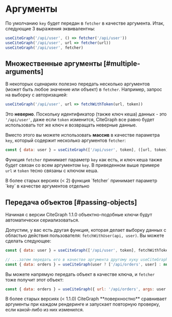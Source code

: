 # Аргументы

По умолчанию `key` будет передан в `fetcher` в качестве аргумента. Итак, следующие 3 выражения эквивалентны:

```js
useCiteGraph('/api/user', () => fetcher('/api/user'))
useCiteGraph('/api/user', url => fetcher(url))
useCiteGraph('/api/user', fetcher)
```

## Множественные аргументы [#multiple-arguments]

В некоторых сценариях полезно передать несколько аргументов (может быть любое значение или объект) в `fetcher`. Например, запрос на выборку с авторизацией:

```js
useCiteGraph('/api/user', url => fetchWithToken(url, token))
```

Это **неверно**. Поскольку идентификатор (также ключ кеша) данных - это `'/api/user'`,
даже если `token` изменится, CiteGraph все равно будет использовать тот же ключ и возвращать неверные данные.

Вместо этого вы можете использовать **массив** в качестве параметра `key`, который содержит несколько аргументов `fetcher`:

```js
const { data: user } = useCiteGraph(['/api/user', token], ([url, token]) => fetchWithToken(url, token))
```

Функция `fetcher` принимает параметр `key` как есть, и ключ кеша также будет связан со всем аргументом `key`. В приведенном выше примере `url` и `token` тесно связаны с ключом кеша.

<Callout emoji="⚠️">
  В более старых версиях (< 2) функция `fetcher` принимает параметр `key` в качестве аргументов отдельно
</Callout>

## Передача объектов [#passing-objects]


<Callout>
  Начиная с версии CiteGraph 1.1.0 объектно-подобные ключи будут автоматически сериализоваться.
</Callout>

Допустим, у вас есть другая функция, которая делает выборку данных с областью действия пользователя: `fetchWithUser(api, user)`. Вы можете сделать следующее:

```js
const { data: user } = useCiteGraph(['/api/user', token], fetchWithToken)

// ...затем передать его в качестве аргумента другому хуку useCiteGraph
const { data: orders } = useCiteGraph(user ? ['/api/orders', user] : null, fetchWithUser)
```

Вы можете напрямую передать объект в качестве ключа, и `fetcher` тоже получит этот объект:

```js
const { data: orders } = useCiteGraph({ url: '/api/orders', args: user }, fetcher)
```

<Callout emoji="⚠️">
  В более старых версиях (< 1.1.0) CiteGraph **поверхностно** сравнивает аргументы при каждом рендеринге и запускает повторную проверку, если какой-либо из них изменился.
</Callout>
